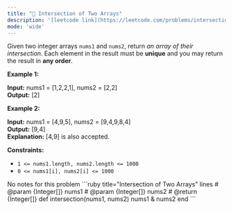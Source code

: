 ```yaml
---
title: "🧩 Intersection of Two Arrays"
description: '[leetcode link](https://leetcode.com/problems/intersection-of-two-arrays/description/)'
mode: 'wide'
---
```

<Tabs>
  <Tab title="Question" icon="circle-question" iconType="regular">
    <Card>
      <p>Given two integer arrays <code>nums1</code> and <code>nums2</code>, return <em>an array of their <span data-keyword="array-intersection">intersection</span></em>. Each element in the result must be <strong>unique</strong> and you may return the result in <strong>any order</strong>.</p>   <p><strong class="example">Example 1:</strong></p>   <strong>Input:</strong> nums1 = [1,2,2,1], nums2 = [2,2] <br/> <strong>Output:</strong> [2]   <p><strong class="example">Example 2:</strong></p>   <strong>Input:</strong> nums1 = [4,9,5], nums2 = [9,4,9,8,4] <br/> <strong>Output:</strong> [9,4] <br/> <strong>Explanation:</strong> [4,9] is also accepted.    <p><strong>Constraints:</strong></p>  <ul>  <li><code>1 &lt;= nums1.length, nums2.length &lt;= 1000</code></li>  <li><code>0 &lt;= nums1[i], nums2[i] &lt;= 1000</code></li> </ul> 
    </Card>
  </Tab>
  <Tab title="Solution" icon="lightbulb" iconType="regular" >
    <Card>
      No notes for this problem
</Card>
  <Expandable title="code">
    <CodeGroup dropdown>
```ruby title="Intersection of Two Arrays" lines
# @param {Integer[]} nums1
# @param {Integer[]} nums2
# @return {Integer[]}
def intersection(nums1, nums2)
  nums1 & nums2
end
```
    </CodeGroup>
  </Expandable>
  </Tab>
</Tabs>